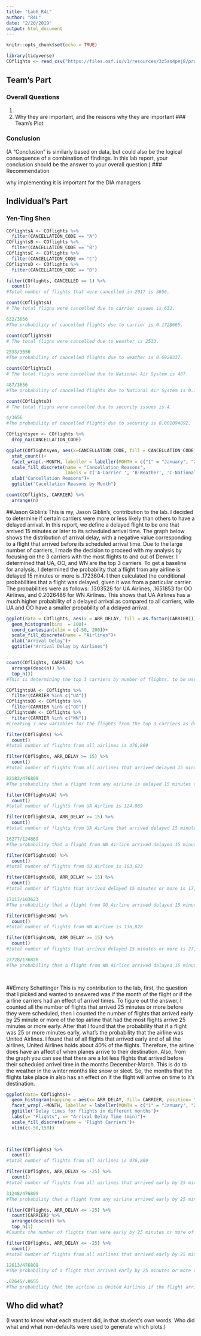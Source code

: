 ---
title: "Lab6_R4L"
author: "R4L"
date: "2/20/2019"
output: html_document
---

```{r setup, include=FALSE}
knitr::opts_chunk$set(echo = TRUE)
```

```{r, include=FALSE}
library(tidyverse)
COflights <- read_csv("https://files.osf.io/v1/resources/3z5as4pej8/providers/osfstorage/5a8ca28f57103100104584db")
```

## Team's Part

### Overall Questions 

1. 
2.
Why they are important, and the reasons why they are important
### Team's Plot

### Conclusion

(A “Conclusion” is similarly based on data, but could also be the logical consequence of a combination of findings. In this lab report, your conclusion should be the answer to your overall question.)
### Recommendation

why implementing it is important for the DIA managers

## Individual’s Part

### Yen-Ting Shen
```{r}


COflightsA <- COflights %>%
  filter(CANCELLATION_CODE == "A")
COflightsB <- COflights %>%
  filter(CANCELLATION_CODE == "B")
COflightsC <- COflights %>%
  filter(CANCELLATION_CODE == "C")
COflightsD <- COflights %>%
  filter(CANCELLATION_CODE == "D")
```

```{r}
filter(COflights, CANCELLED == 1) %>%
  count()
#Total number of flights that were cancelled in 2017 is 3656.

count(COflightsA)
# The total flighs were cancelled due to carrier issues is 632.

632/3656
#The probability of cancelled flights due to carrier is 0.1728665.

count(COflightsB)
# The total flighs were cancelled due to weather is 2533.

2533/3656
#The probability of cancelled flights due to weather is 0.6928337.

count(COflightsC)
# The total flighs were cancelled due to National Air System is 487.

487/3656
#The probability of cancelled flights due to National Air System is 0.1332057.

count(COflightsD)
# The total flighs were cancelled due to security issues is 4.

4/3656
#The probability of cancelled flights due to security is 0.001094092.
```

```{r}
COflightsyen <- COflights %>%
  drop_na(CANCELLATION_CODE)

ggplot(COflightsyen, aes(x=CANCELLATION_CODE, fill = CANCELLATION_CODE))+
  stat_count()+
  facet_wrap(.~MONTH, labeller = labeller(MONTH = c("1" = "January", "2" = "February", "3" = "March", "4" = "April", "5" = "May", "6" = "June", "7" = "July", "8" = "August", "9" = "September", "10" = "October", "11" = "November", "12" = "December")))+
  scale_fill_discrete(name = "Cancellation Reasons",
                      labels = c('A-Carrier ', 'B-Weather', 'C-National Air System', 'D-Security'))+
  xlab("Cancellation Reasons")+
  ggtitle("Cacellation Reasons by Month")
```

```{r}
count(COflights, CARRIER) %>%
  arrange(n)
```

##Jason Giblin's
This is my, Jason Giblin's, contribution to the lab. I decided to determine if certain carriers were more or less likely than others to have a delayed arrival. In this report, we define a delayed flight to be one that arrived 15 minutes or later to its scheduled arrival time. The graph below shows the distribution of arrival delay, with a negative value corresponding to a flight that arrived before its scheduled arrival time. Due to the large number of carriers, I made the decision to proceed with my analysis by focusing on the 3 carriers with the most flights to and out of Denver. I determined that UA, OO, and WN are the top 3 carriers. To get a baseline for analysis, I determined the probability that a flight from any airline is delayed 15 minutes or more is .1723604. I then calculated the conditional probabilities that a flight was delayed, given it was from a particular carrier. The probabilities were as follows: .1303526 for UA Airlines, .1651853 for OO Airlines, and 0.2026486 for WN Airlines. This shows that UA Airlines has a much higher probability of a delayed arrival as compared to all carriers, wile UA and OO have a smaller probability of a delayed arrival.
```{r}
ggplot(data = COflights, aes(x = ARR_DELAY, fill = as.factor(CARRIER)))+
  geom_histogram(bins  = 100)+
  coord_cartesian(xlim = c(-50, 200))+
  scale_fill_discrete(name = "Airlines")+
  xlab("Arrival Delay")+
  ggtitle("Arrival Delay by Airlines")


count(COflights, CARRIER) %>%
  arrange(desc(n)) %>%
  top_n(3)
#This is determining the top 3 carriers by number of flights, to be used in future analysis. The top 3 flights in this data set are WN, UA, and OO.

COflightsUA <- COflights %>%
  filter(CARRIER %in% c("UA"))
COflightsOO <- COflights %>%
  filter(CARRIER %in% c("OO"))
COflightsWN <- COflights %>%
  filter(CARRIER %in% c("WN"))
#Creating 3 new variables for the flights from the top 3 carriers as determined above, UA, OO, and WN.

filter(COflights) %>%
  count()
#total number of flights from all airlines is 476,809

filter(COflights, ARR_DELAY >= 15) %>%
  count()
#total number of flights from all airlines that arrived delayed 15 minutes or more is 82,183

82183/476809
#The probability that a flight from any airline is delayed 15 minutes or more is .1723604

filter(COflightsUA) %>%
  count()
#total number of flights from UA Airline is 124,869

filter(COflightsUA, ARR_DELAY >= 15) %>%
  count()
#total number of flights from UA Airline that arrived delayed 15 minutes or more is 16,277

16277/124869
#The probability that a flight from WN Airline arrived delayed 15 minutes or more is .1303526

filter(COflightsOO) %>%
  count()
#total number of flights from OO Airline is 103,623

filter(COflightsOO, ARR_DELAY >= 15) %>%
  count()
#total number of flights that arrived delayed 15 minutes or more is 17,117

17117/103623
#The probability that a flight from OO Airline arrived delayed 15 minutes or more is .1651853 

filter(COflightsWN) %>%
  count()
#total number of flights from WN Airline is 136,828

filter(COflightsWN, ARR_DELAY >= 15) %>%
  count()
#total number of flights that arrived delayed 15 minutes or more is 27,728

27728/136828
#The probability that a flight from WN Airline arrived delayed 15 minutes or more is 0.2026486

  
```

##Emery Schattinger
This is my contribution to the lab, first, the question that I picked and wanted to answered was if the month of the flight or if the airline carriers had an effect of arrivel times. To figure out the answer, I counted all the number of flights that arrived 25 minutes or more before they were scheduled, then I counted the number of flights that arrived early by 25 minute or more of the top airline that had the most flights arrive 25 minutes or more early. After that I found that the probability that if a flight was 25 or more minutes early, what's the probability that the airline was United Airlines. I found that of all flights that arrived early and of all the airlines, United Airlines holds about 40% of the flights. Therefore, the airline does have an affect of when planes arrive to their destination. Also, from the graph you can see that there are a lot less flights that arrived before their scheduled arrivel time in the months December-March. This is do to the weather in the winter months like snow or sleet. So, the months that the flights take place in also has an effect on if the flight will arrive on time to it's destination. 

```{r}

ggplot(data= COflights)+
  geom_histogram(mapping = aes(x= ARR_DELAY, fill= CARRIER, position= "stack",), bins= 200)+
  facet_wrap(.~MONTH, labeller = labeller(MONTH = c("1" = "January", "2" = "February", "3" = "March", "4" = "April", "5" = "May", "6" = "June", "7" = "July", "8" = "August", "9" = "September", "10" = "October", "11" = "November", "12" = "December")))+
  ggtitle('Delay times for flights in different months')+
  labs(y= "Flights", x= "Arrival Delay Time (min)")+
  scale_fill_discrete(name = 'Flight Carriers')+
  xlim(c(-50,150))

                      
```

```{r}
filter(COflights) %>%
  count()
#total number of flights from all airlines is 476,809

filter(COflights, ARR_DELAY <= -25) %>%
  count()
#total number of flights from all airlines that arrived early by 25 minutes or more is 31,248

31248/476809
#The probability that a flight from any airline arrived early by 25 minutes or more is 6.55%

filter(COflights, ARR_DELAY <= -25) %>%
  count(CARRIER) %>%
  arrange(desc(n)) %>%
  top_n(1)
#Counts the number of flights that were early by 25 minutes or more of the top airlines(UA) 12,613

filter(COflights, ARR_DELAY <= -25) %>%
  count()
#total number of flights from all airlines that arrived early by 25 minutes or more is 31,248

12613/476809
#The probability of a flight that arrived early by 25 minutes or more and is the airline (UA) is 2.645%

.02645/.0655
#The probability that the airline is United Airlines if the flight arrived 25 minutes or more early is 40.382% 
```


## Who did what?
(I want to know what each student did, in that student’s own words. Who did what and what non-defaults were used to generate which plots.)